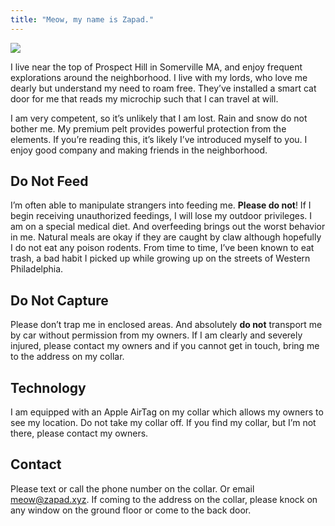 ```yaml
---
title: "Meow, my name is Zapad."
---
```


::: {.column-margin}
![](images/portrait.png)
:::

I live near the top of Prospect Hill in Somerville MA,
and enjoy frequent explorations around the neighborhood.
I live with my lords,
who love me dearly but understand my need to roam free.
They’ve installed a smart cat door for me that reads my microchip
such that I can travel at will.

I am very competent, so it’s unlikely that I am lost.
Rain and snow do not bother me. My premium pelt provides powerful protection from the elements.
If you’re reading this, it’s likely I’ve introduced myself to you.
I enjoy good company and making friends in the neighborhood.

## Do Not Feed

I’m often able to manipulate strangers into feeding me.
**Please do not**!
If I begin receiving unauthorized feedings,
I will lose my outdoor privileges.
I am on a special medical diet.
And overfeeding brings out the worst behavior in me.
Natural meals are okay if they are caught by claw
although hopefully I do not eat any poison rodents.
From time to time, I’ve been known to eat trash,
a bad habit I picked up while growing up on the streets of Western Philadelphia.

## Do Not Capture

Please don’t trap me in enclosed areas.
And absolutely **do not** transport me by car without permission from my owners.
If I am clearly and severely injured,
please contact my owners and if you cannot get in touch,
bring me to the address on my collar.

## Technology

I am equipped with an Apple AirTag on my collar which allows my owners to see my location.
Do not take my collar off.
If you find my collar,
but I’m not there, please contact my owners.

## Contact

Please text or call the phone number on the collar.
Or email [meow@zapad.xyz](mailto:meow@zapad.xyz).
If coming to the address on the collar,
please knock on any window on the ground floor or come to the back door.

